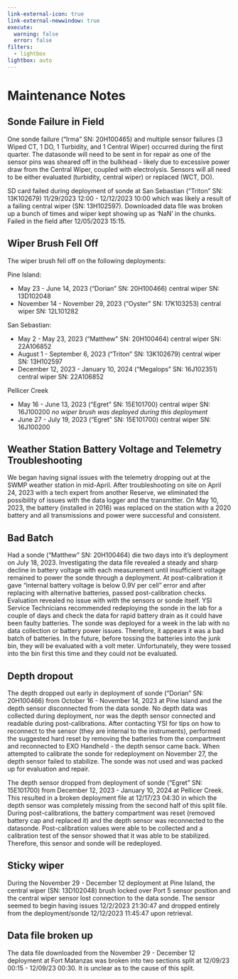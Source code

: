 ```yaml
---
link-external-icon: true
link-external-newwindow: true
execute:
  warning: false
  error: false
filters:
  - lightbox
lightbox: auto
---
```


# Maintenance Notes {#sec-maintenance}

## Sonde Failure in Field

One sonde failure ("Irma" SN: 20H100465) and multiple sensor failures (3 Wiped CT, 1 DO, 1 Turbidity, and 1 Central Wiper) occurred during the first quarter. The datasonde will need to be sent in for repair as one of the sensor pins was sheared off in the bulkhead - likely due to excessive power draw from the Central Wiper, coupled with electrolysis. Sensors will all need to be either evaluated (turbidity, central wiper) or replaced (WCT, DO).

SD card failed during deployment of sonde at San Sebastian ("Triton" SN: 13K102679) 11/29/2023 12:00 - 12/12/2023 10:00 which was likely a result of a failing central wiper (SN: 13H102597). Downloaded data file was broken up a bunch of times and wiper kept showing up as 'NaN' in the chunks. Failed in the field after 12/05/2023 15:15. 

## Wiper Brush Fell Off

The wiper brush fell off on the following deployments:

Pine Island:

-   May 23 - June 14, 2023 ("Dorian" SN: 20H100466) central wiper SN: 13D102048
-   November 14 - November 29, 2023 ("Oyster" SN: 17K103253) central wiper SN: 12L101282

San Sebastian:

-   May 2 - May 23, 2023 ("Matthew" SN: 20H100464) central wiper SN: 22A106852
-   August 1 - September 6, 2023 ("Triton" SN: 13K102679) central wiper SN: 13H102597
-   December 12, 2023 - January 10, 2024 ("Megalops" SN: 16J102351) central wiper SN: 22A106852

Pellicer Creek

-   May 16 - June 13, 2023 ("Egret" SN: 15E101700) central wiper SN: 16J100200 *no wiper brush was deployed during this deployment*
-   June 27 - July 19, 2023 ("Egret" SN: 15E101700) central wiper SN: 16J100200

## Weather Station Battery Voltage and Telemetry Troubleshooting

We began having signal issues with the telemetry dropping out at the SWMP weather station in mid-April. After troubleshooting on site on April 24, 2023 with a tech expert from another Reserve, we eliminated the possibility of issues with the data logger and the transmitter. On May 10, 2023, the battery (installed in 2016) was replaced on the station with a 2020 battery and all transmissions and power were successful and consistent.

## Bad Batch

Had a sonde ("Matthew" SN: 20H100464) die two days into it's deployment on July 18, 2023. Investigating the data file revealed a steady and sharp decline in battery voltage with each measurement until insufficient voltage remained to power the sonde through a deployment. At post-calibration it gave “internal battery voltage is below 0.9V per cell” error and after replacing with alternative batteries, passed post-calibration checks. Evaluation revealed no issue with with the sensors or sonde itself. YSI Service Technicians recommended redeploying the sonde in the lab for a couple of days and check the data for rapid battery drain as it could have been faulty batteries. The sonde was deployed for a week in the lab with no data collection or battery power issues. Therefore, it appears it was a bad batch of batteries. In the future, before tossing the batteries into the junk bin, they will be evaluated with a volt meter. Unfortunately, they were tossed into the bin first this time and they could not be evaluated.

## Depth dropout 

The depth dropped out early in deployment of sonde ("Dorian" SN: 20H100466) from October 16 - November 14, 2023 at Pine Island and the depth sensor disconnected from the data sonde. No depth data was collected during deployment, nor was the depth sensor connected and readable during post-calibrations. After contacting YSI for tips on how to reconnect to the sensor (they are internal to the instruments), performed the suggested hard reset by removing the batteries from the compartment and reconnected to EXO Handheld - the depth sensor came back. When attempted to calibrate the sonde for redeployment on November 27, the depth sensor failed to stabilize. The sonde was not used and was packed up for evaluation and repair.

The depth sensor dropped from deployment of sonde ("Egret" SN: 15E101700) from December 12, 2023 - January 10, 2024 at Pellicer Creek. This resulted in a broken deployment file at 12/17/23 04:30 in which the depth sensor was completely missing from the second half of this split file. During post-calibrations, the battery compartment was reset (removed battery cap and replaced it) and the depth sensor was reconnected to the datasonde. Post-calibration values were able to be collected and a calibration test of the sensor showed that it was able to be stabilized. Therefore, this sensor and sonde will be redeployed.

## Sticky wiper

During the November 29 - December 12 deployment at Pine Island, the central wiper (SN: 13D102048) brush locked over Port 5 sensor position and the central wiper sensor lost connection to the data sonde. The sensor seemed to begin having issues 12/2/2023 21:30:47 and dropped entirely from the deployment/sonde 12/12/2023 11:45:47 upon retrieval.

## Data file broken up

The data file downloaded from the November 29 - December 12 deployment at Fort Matanzas was broken into two sections split at 12/09/23 00:15 - 12/09/23 00:30. It is unclear as to the cause of this split.